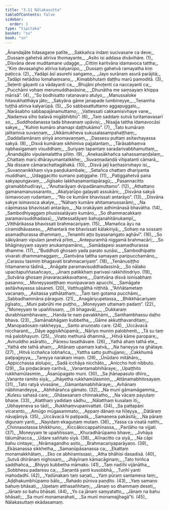 ```yaml
---
title: "3.11 Nālakasutta"
tableOfContents: false
sidebar:
  order: 3
type: "tipitaka"
basket: "su"
book: "sn"
---
```



<DynamicBreadcrumb />

<Division number="685" book="sn">

<Paragraph number="817" type="verses" book="sn">
_Ānandajāte tidasagaṇe patīte,_  
_Sakkañca indaṃ sucivasane ca deve;_  
_Dussaṃ gahetvā atiriva thomayante,_  
_Asito isi addasa divāvihāre. (1)_  

</Paragraph>

</Division>
<Division number="686" book="sn">

<Paragraph number="818" type="verses" book="sn">
_Disvāna deve muditamane udagge,_  
_Cittiṃ karitvāna idamavoca tattha;_  
_“Kiṃ devasaṅgho atiriva kalyarūpo,_  
_Dussaṃ gahetvā ramayatha kiṃ paṭicca. (2)_  

</Paragraph>

</Division>
<Division number="687" book="sn">

<Paragraph number="819" type="verses" book="sn">
_Yadāpi āsī asurehi saṅgamo,_  
_Jayo surānaṃ asurā parājitā;_  
_Tadāpi netādiso lomahaṃsano,_  
_Kimabbhutaṃ daṭṭhu marū pamoditā. (3)_  

</Paragraph>

</Division>
<Division number="688" book="sn">

<Paragraph number="820" type="verses" book="sn">
_Seḷenti gāyanti ca vādayanti ca,_  
_Bhujāni phoṭenti ca naccayanti ca;_  
_Pucchāmi vohaṃ merumuddhavāsine,_  
_Dhunātha me saṃsayaṃ khippa mārisā”. (4)_  

</Paragraph>

</Division>
<Division number="689" book="sn">

<Paragraph number="821" type="verses" book="sn">
_“So bodhisatto ratanavaro atulyo,_  
_Manussaloke hitasukhatthāya jāto;_  
_Sakyāna gāme janapade lumbineyye,_  
_Tenamha tuṭṭhā atiriva kalyarūpā. (5)_  

</Paragraph>

</Division>
<Division number="690" book="sn">

<Paragraph number="822" type="verses" book="sn">
_So sabbasattuttamo aggapuggalo,_  
_Narāsabho sabbapajānamuttamo;_  
_Vattessati cakkamisivhaye vane,_  
_Nadaṃva sīho balavā migābhibhū”. (6)_  

</Paragraph>

</Division>
<Division number="691" book="sn">

<Paragraph number="823" type="verses" book="sn">
_Taṃ saddaṃ sutvā turitamavasarī so,_  
_Suddhodanassa tada bhavanaṃ upāvisi;_  
_Nisajja tattha idamavocāsi sakye,_  
_“Kuhiṃ kumāro ahamapi daṭṭhukāmo”. (7)_  

</Paragraph>

</Division>
<Division number="692" book="sn">

<Paragraph number="824" type="verses" book="sn">
_Tato kumāraṃ jalitamiva suvaṇṇaṃ,_  
_Ukkāmukheva sukusalasampahaṭṭhaṃ;_  
_Daddallamānaṃ siriyā anomavaṇṇaṃ,_  
_Dassesu puttaṃ asitavhayassa sakyā. (8)_  

</Paragraph>

</Division>
<Division number="693" book="sn">

<Paragraph number="825" type="verses" book="sn">
_Disvā kumāraṃ sikhimiva pajjalantaṃ,_  
_Tārāsabhaṃva nabhasigamaṃ visuddhaṃ;_  
_Suriyaṃ tapantaṃ saradarivabbhamuttaṃ,_  
_Ānandajāto vipulamalattha pītiṃ. (9)_  

</Paragraph>

</Division>
<Division number="694" book="sn">

<Paragraph number="826" type="verses" book="sn">
_Anekasākhañca sahassamaṇḍalaṃ,_  
_Chattaṃ marū dhārayumantalikkhe;_  
_Suvaṇṇadaṇḍā vītipatanti cāmarā,_  
_Na dissare cāmarachattagāhakā. (10)_  

</Paragraph>

</Division>
<Division number="695" book="sn">

<Paragraph number="827" type="verses" book="sn">
_Disvā jaṭī kaṇhasirivhayo isi,_  
_Suvaṇṇanikkhaṃ viya paṇḍukambale;_  
_Setañca chattaṃ dhariyanta muddhani,_  
_Udaggacitto sumano paṭiggahe. (11)_  

</Paragraph>

</Division>
<Division number="696" book="sn">

<Paragraph number="828" type="verses" book="sn">
_Paṭiggahetvā pana sakyapuṅgavaṃ,_  
_Jigīsako lakkhaṇamantapāragū;_  
_Pasannacitto giramabbhudīrayi,_  
_“Anuttarāyaṃ dvipadānamuttamo”. (12)_  

</Paragraph>

</Division>
<Division number="697" book="sn">

<Paragraph number="829" type="verses" book="sn">
_Athattano gamanamanussaranto,_  
_Akalyarūpo gaḷayati assukāni;_  
_Disvāna sakyā isimavocuṃ rudantaṃ,_  
_“No ce kumāre bhavissati antarāyo”. (13)_  

</Paragraph>

</Division>
<Division number="698" book="sn">

<Paragraph number="830" type="verses" book="sn">
_Disvāna sakye isimavoca akalye,_  
_“Nāhaṃ kumāre ahitamanussarāmi;_  
_Na cāpimassa bhavissati antarāyo,_  
_Na orakāyaṃ adhimānasā bhavātha. (14)_  

</Paragraph>

</Division>
<Division number="699" book="sn">

<Paragraph number="831" type="verses" book="sn">
_Sambodhiyaggaṃ phusissatāyaṃ kumāro,_  
_So dhammacakkaṃ paramavisuddhadassī;_  
_Vattessatāyaṃ bahujanahitānukampī,_  
_Vitthārikassa bhavissati brahmacariyaṃ. (15)_  

</Paragraph>

</Division>
<Division number="700" book="sn">

<Paragraph number="832" type="verses" book="sn">
_Mamañca āyu na ciramidhāvaseso,_  
_Athantarā me bhavissati kālakiriyā;_  
_Sohaṃ na sossaṃ asamadhurassa dhammaṃ,_  
_Tenamhi aṭṭo byasanaṅgato aghāvī”. (16)_  

</Paragraph>

</Division>
<Division number="701" book="sn">

<Paragraph number="833" type="verses" book="sn">
_So sākiyānaṃ vipulaṃ janetvā pītiṃ,_  
_Antepuramhā niggamā brahmacārī;_  
_So bhāgineyyaṃ sayaṃ anukampamāno,_  
_Samādapesi asamadhurassa dhamme. (17)_  

</Paragraph>

</Division>
<Division number="702" book="sn">

<Paragraph number="834" type="verses" book="sn">
_“Buddhoti ghosaṃ yada parato suṇāsi,_  
_Sambodhipatto vivarati dhammamaggaṃ;_  
_Gantvāna tattha samayaṃ paripucchamāno,_  
_Carassu tasmiṃ bhagavati brahmacariyaṃ”. (18)_  

</Paragraph>

</Division>
<Division number="703" book="sn">

<Paragraph number="835" type="verses" book="sn">
_Tenānusiṭṭho hitamanena tādinā,_  
_Anāgate paramavisuddhadassinā;_  
_So nālako upacitapuññasañcayo,_  
_Jinaṃ patikkhaṃ parivasi rakkhitindriyo. (19)_  

</Paragraph>

</Division>
<Division number="704" book="sn">

<Paragraph number="836" type="verses" book="sn">
_Sutvāna ghosaṃ jinavaracakkavattane,_  
_Gantvāna disvā isinisabhaṃ pasanno;_  
_Moneyyaseṭṭhaṃ munipavaraṃ apucchi,_  
_Samāgate asitāvhayassa sāsaneti. (20)_  


</Paragraph>
</Division>

<Paragraph number="837" type="center" book="sn">
Vatthugāthā niṭṭhitā.


</Paragraph>

<Division number="705" book="sn">

<Paragraph number="838" type="verses" book="sn">
_“Aññātametaṃ vacanaṃ,_  
_Asitassa yathātathaṃ;_  
_Taṃ taṃ gotama pucchāmi,_  
_Sabbadhammāna pāraguṃ. (21)_  

</Paragraph>

</Division>
<Division number="706" book="sn">

<Paragraph number="839" type="verses" book="sn">
_Anagāriyupetassa,_  
_Bhikkhācariyaṃ jigīsato;_  
_Muni pabrūhi me puṭṭho,_  
_Moneyyaṃ uttamaṃ padaṃ”. (22)_  

</Paragraph>

</Division>
<Division number="707" book="sn">

<Paragraph number="840" type="verses" book="sn">
_“Moneyyaṃ te upaññissaṃ, __(iti bhagavā)___  
_Dukkaraṃ durabhisambhavaṃ;_  
_Handa te naṃ pavakkhāmi,_  
_Santhambhassu daḷho bhava. (23)_  

</Paragraph>

</Division>
<Division number="708" book="sn">

<Paragraph number="841" type="verses" book="sn">
_Samānabhāgaṃ kubbetha,_  
_Gāme akkuṭṭhavanditaṃ;_  
_Manopadosaṃ rakkheyya,_  
_Santo anuṇṇato care. (24)_  

</Paragraph>

</Division>
<Division number="709" book="sn">

<Paragraph number="842" type="verses" book="sn">
_Uccāvacā niccharanti,_  
_Dāye aggisikhūpamā;_  
_Nāriyo muniṃ palobhenti,_  
_Tā su taṃ mā palobhayuṃ. (25)_  

</Paragraph>

</Division>
<Division number="710" book="sn">

<Paragraph number="843" type="verses" book="sn">
_Virato methunā dhammā,_  
_Hitvā kāme paropare;_  
_Aviruddho asāratto,_  
_Pāṇesu tasathāvare. (26)_  

</Paragraph>

</Division>
<Division number="711" book="sn">

<Paragraph number="844" type="verses" book="sn">
_Yathā ahaṃ tathā ete,_  
_Yathā ete tathā ahaṃ;_  
_Attānaṃ upamaṃ katvā,_  
_Na haneyya na ghātaye. (27)_  

</Paragraph>

</Division>
<Division number="712" book="sn">

<Paragraph number="845" type="verses" book="sn">
_Hitvā icchañca lobhañca,_  
_Yattha satto puthujjano;_  
_Cakkhumā paṭipajjeyya,_  
_Tareyya narakaṃ imaṃ. (28)_  

</Paragraph>

</Division>
<Division number="713" book="sn">

<Paragraph number="846" type="verses" book="sn">
_Ūnūdaro mitāhāro,_  
_Appicchassa alolupo;_  
_Sadā icchāya nicchāto,_  
_Aniccho hoti nibbuto. (29)_  

</Paragraph>

</Division>
<Division number="714" book="sn">

<Paragraph number="847" type="verses" book="sn">
_Sa piṇḍacāraṃ caritvā,_  
_Vanantamabhihāraye;_  
_Upaṭṭhito rukkhamūlasmiṃ,_  
_Āsanūpagato muni. (30)_  

</Paragraph>

</Division>
<Division number="715" book="sn">

<Paragraph number="848" type="verses" book="sn">
_Sa jhānapasuto dhīro,_  
_Vanante ramito siyā;_  
_Jhāyetha rukkhamūlasmiṃ,_  
_Attānamabhitosayaṃ. (31)_  

</Paragraph>

</Division>
<Division number="716" book="sn">

<Paragraph number="849" type="verses" book="sn">
_Tato ratyā vivasāne,_  
_Gāmantamabhihāraye;_  
_Avhānaṃ nābhinandeyya,_  
_Abhihārañca gāmato. (32)_  

</Paragraph>

</Division>
<Division number="717" book="sn">

<Paragraph number="850" type="verses" book="sn">
_Na munī gāmamāgamma,_  
_Kulesu sahasā care;_  
_Ghāsesanaṃ chinnakatho,_  
_Na vācaṃ payutaṃ bhaṇe. (33)_  

</Paragraph>

</Division>
<Division number="718" book="sn">

<Paragraph number="851" type="verses" book="sn">
_Alatthaṃ yadidaṃ sādhu,_  
_Nālatthaṃ kusalaṃ iti;_  
_Ubhayeneva so tādī,_  
_Rukkhaṃvupanivattati. (34)_  

</Paragraph>

</Division>
<Division number="719" book="sn">

<Paragraph number="852" type="verses" book="sn">
_Sa pattapāṇi vicaranto,_  
_Amūgo mūgasammato;_  
_Appaṃ dānaṃ na hīḷeyya,_  
_Dātāraṃ nāvajāniyā. (35)_  

</Paragraph>

</Division>
<Division number="720" book="sn">

<Paragraph number="853" type="verses" book="sn">
_Uccāvacā hi paṭipadā,_  
_Samaṇena pakāsitā;_  
_Na pāraṃ diguṇaṃ yanti,_  
_Nayidaṃ ekaguṇaṃ mutaṃ. (36)_  

</Paragraph>

</Division>
<Division number="721" book="sn">

<Paragraph number="854" type="verses" book="sn">
_Yassa ca visatā natthi,_  
_Chinnasotassa bhikkhuno;_  
_Kiccākiccappahīnassa,_  
_Pariḷāho na vijjati. (37)_  

</Paragraph>

</Division>
<Division number="722" book="sn">

<Paragraph number="855" type="verses" book="sn">
_Moneyyaṃ te upaññissaṃ,_  
_Khuradhārūpamo bhave;_  
_Jivhāya tālumāhacca,_  
_Udare saññato siyā. (38)_  

</Paragraph>

</Division>
<Division number="723" book="sn">

<Paragraph number="856" type="verses" book="sn">
_Alīnacitto ca siyā,_  
_Na cāpi bahu cintaye;_  
_Nirāmagandho asito,_  
_Brahmacariyaparāyaṇo. (39)_  

</Paragraph>

</Division>
<Division number="724" book="sn">

<Paragraph number="857" type="verses" book="sn">
_Ekāsanassa sikkhetha,_  
_Samaṇūpāsanassa ca;_  
_Ekattaṃ monamakkhātaṃ,_  
_Eko ce abhiramissasi;_  
_Atha bhāhisi dasadisā. (40)_  

</Paragraph>

</Division>
<Division number="725" book="sn">

<Paragraph number="858" type="verses" book="sn">
_Sutvā dhīrānaṃ nighosaṃ,_  
_Jhāyīnaṃ kāmacāginaṃ;_  
_Tato hiriñca saddhañca,_  
_Bhiyyo kubbetha māmako. (41)_  

</Paragraph>

</Division>
<Division number="726" book="sn">

<Paragraph number="859" type="verses" book="sn">
_Taṃ nadīhi vijānātha,_  
_Sobbhesu padaresu ca;_  
_Saṇantā yanti kusobbhā,_  
_Tuṇhī yanti mahodadhī. (42)_  

</Paragraph>

</Division>
<Division number="727" book="sn">

<Paragraph number="860" type="verses" book="sn">
_Yadūnakaṃ taṃ saṇati,_  
_Yaṃ pūraṃ santameva taṃ;_  
_Aḍḍhakumbhūpamo bālo,_  
_Rahado pūrova paṇḍito. (43)_  

</Paragraph>

</Division>
<Division number="728" book="sn">

<Paragraph number="861" type="verses" book="sn">
_Yaṃ samaṇo bahuṃ bhāsati,_  
_Upetaṃ atthasañhitaṃ;_  
_Jānaṃ so dhammaṃ deseti,_  
_Jānaṃ so bahu bhāsati. (44)_  

</Paragraph>

</Division>
<Division number="729" book="sn">

<Paragraph number="862" type="verses" book="sn">
_Yo ca jānaṃ saṃyatatto,_  
_Jānaṃ na bahu bhāsati;_  
_Sa munī monamarahati,_  
_Sa munī monamajjhagā”ti. (45)_  


</Paragraph>
</Division>

<Paragraph number="863" type="center" book="sn">
Nālakasuttaṃ ekādasamaṃ.
</Paragraph>